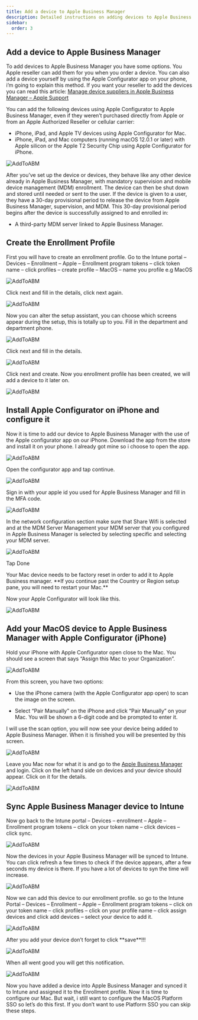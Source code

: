 ```yaml
---
title: Add a device to Apple Business Manager
description: Detailed instructions on adding devices to Apple Business Manager using Apple Configurator. Learn how to create enrollment profiles and sync devices with Intune for seamless management.
sidebar:
  order: 3
---
```



## Add a device to Apple Business Manager

To add devices to Apple Business Manager you have some options. You Apple reseller can add them for you when you order a device. You can also add a device yourself by using the Apple Configurator app on your phone, i’m going to explain this method. If you want your reseller to add the devices you can read this article: [Manage device suppliers in Apple Business Manager – Apple Support](https://support.apple.com/guide/apple-business-manager/manage-device-suppliers-axmef1c47493/web)

You can add the following devices using Apple Configurator to Apple Business Manager, even if they weren’t purchased directly from Apple or from an Apple Authorized Reseller or cellular carrier:

- iPhone, iPad, and Apple TV devices using Apple Configurator for Mac.
- iPhone, iPad, and Mac computers (running macOS 12.0.1 or later) with Apple silicon or the Apple T2 Security Chip using Apple Configurator for iPhone.

![AddToABM](/src/assets/CompleteGuide/image-163.webp)

After you’ve set up the device or devices, they behave like any other device already in Apple Business Manager, with mandatory supervision and mobile device management (MDM) enrollment. The device can then be shut down and stored until needed or sent to the user. If the device is given to a user, they have a 30-day provisional period to release the device from Apple Business Manager, supervision, and MDM. This 30-day provisional period begins after the device is successfully assigned to and enrolled in:

- A third-party MDM server linked to Apple Business Manager.



## Create the Enrollment Profile

First you will have to create an enrollment profile. Go to the Intune portal – Devices – Enrollment – Apple – Enrollment program tokens – click  token name – click profiles – create profile – MacOS – name you profile e.g MacOS

![AddToABM](/src/assets/CompleteGuide/image-164.webp)

Click next and fill in the details, click next again.

![AddToABM](/src/assets/CompleteGuide/image-167.webp)

Now you can alter the setup assistant, you can choose which screens appear during the setup, this is totally up to you. Fill in the department and department phone.

![AddToABM](/src/assets/CompleteGuide/image-168.webp)

Click next and fill in the details.

![AddToABM](/src/assets/CompleteGuide/image-169.webp)

Click next and create. Now you enrollment profile has been created, we will add a device to it later on.

![AddToABM](/src/assets/CompleteGuide/image-170.webp)




## Install Apple Configurator on iPhone and configure it

Now it is time to add our device to Apple Business Manager with the use of the Apple configurator app on our iPhone. Download the app from the store and install it on your phone. I already got mine so i choose to open the app.

![AddToABM](/src/assets/CompleteGuide/image-171.webp)

Open the configurator app and tap continue.

![AddToABM](/src/assets/CompleteGuide/image-172.webp)

Sign in with your apple id you used for Apple Business Manager and fill in the MFA code.

![AddToABM](/src/assets/CompleteGuide/image-173.webp)

In the network configuration section make sure that Share Wifi is selected and at the MDM Server Management your MDM server that you configured in Apple Business Manager is selected by selecting specific and selecting your MDM server.

![AddToABM](/src/assets/CompleteGuide/image-174.webp)

Tap Done

<Aside>
Your Mac device needs to be factory reset in order to add it to Apple Business manager. **If you continue past the Country or Region setup pane, you will need to restart your Mac.**
</Aside>

Now your Apple Configurator will look like this.

![AddToABM](/src/assets/CompleteGuide/image-175.webp)



## Add your MacOS device to Apple Business Manager with Apple Configurator (iPhone)

Hold your iPhone with Apple Configurator open close to the Mac. You should see a screen that says “Assign this Mac to your Organization”.

![AddToABM](/src/assets/CompleteGuide/image-176.webp)

From this screen, you have two options:

- Use the iPhone camera (with the Apple Configurator app open) to scan the image on the screen.

- Select “Pair Manually” on the iPhone and click “Pair Manually” on your Mac. You will be shown a 6-digit code and be prompted to enter it.

I will use the scan option, you will now see your device being added to Apple Business Manager. When it is finished you will be presented by this screen.

![AddToABM](/src/assets/CompleteGuide/image-177.webp)

Leave you Mac now for what it is and go to the [Apple Business Manager](https://business.apple.com/) and login. Click on the left hand side on devices and your device should appear. Click on it for the details.

![AddToABM](/src/assets/CompleteGuide/image-178.webp)



## Sync Apple Business Manager device to Intune

Now go back to the Intune portal – Devices – enrollment – Apple – Enrollment program tokens – click on your token name – click devices – click sync.

![AddToABM](/src/assets/CompleteGuide/image-179.webp)

Now the devices in your Apple Business Manager will be synced to Intune. You can click refresh a few times to check if the device appears, after a few seconds my device is there. If you have a lot of devices to syn the time will increase.

![AddToABM](/src/assets/CompleteGuide/image-180.webp)

Now we can add this device to our enrollment profile. so go to the Intune Portal – Devices – Enrollment – Apple – Enrollment program tokens – click on your token name – click profiles – click on your profile name – click assign devices and click add devices – select your device to add it.

![AddToABM](/src/assets/CompleteGuide/image-182.webp)


<Aside>
After you add your device don’t forget to click **save**!!!
</Aside>

![AddToABM](/src/assets/CompleteGuide/image-183.webp)

When all went good you will get this notification.

![AddToABM](/src/assets/CompleteGuide/image-184.webp)


Now you have added a device into Apple Business Manager and synced it to Intune and assigned it to the Enrollment profile. Now it is time to configure our Mac. But wait, i still want to configure the MacOS Platform SSO so let’s do this first. If you don’t want to use  Platform SSO you can skip these steps.